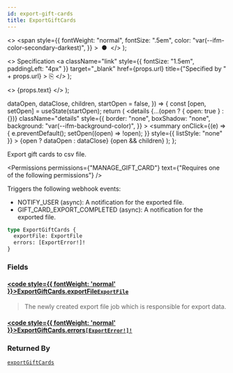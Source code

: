 ```yaml
---
id: export-gift-cards
title: ExportGiftCards
---
```


  <>
    <span
      style={{
        fontWeight: "normal",
        fontSize: ".5em",
        color: "var(--ifm-color-secondary-darkest)",
      }}
    >
      &nbsp;●&nbsp;
    </span>
  </>
);

  <>
    Specification
    <a
      className="link"
      style={{ fontSize: "1.5em", paddingLeft: "4px" }}
      target="\_blank"
      href={props.url}
      title={"Specified by " + props.url}
    >
      ⎘
    </a>
  </>
);

  <>
    <span className={props.class}>{props.text}</span>
  </>
);


  dataOpen,
  dataClose,
  children,
  startOpen = false,
}) => {
  const [open, setOpen] = useState(startOpen);
  return (
    <details
      {...(open ? { open: true } : {})}
      className="details"
      style={{
        border: "none",
        boxShadow: "none",
        background: "var(--ifm-background-color)",
      }}
    >
      <summary
        onClick={(e) => {
          e.preventDefault();
          setOpen((open) => !open);
        }}
        style={{ listStyle: "none" }}
      >
        {open ? dataOpen : dataClose}
      </summary>
      {open && children}
    </details>
  );
};

Export gift cards to csv file.

<Badge
  text="Added in Saleor 3.1"
  class="badge badge--secondary margin-bottom--sm"
/>

<Permissions
  permissions={"MANAGE_GIFT_CARD"}
  text={"Requires one of the following permissions"}
/>

Triggers the following webhook events:

- NOTIFY_USER (async): A notification for the exported file.
- GIFT_CARD_EXPORT_COMPLETED (async): A notification for the exported file.

```graphql
type ExportGiftCards {
  exportFile: ExportFile
  errors: [ExportError!]!
}
```

### Fields

#### [<code style={{ fontWeight: 'normal' }}>ExportGiftCards.<b>exportFile</b></code>](#)<Bullet />[`ExportFile`](../../../api-reference/miscellaneous/objects/export-file) <Badge class="badge badge--secondary" text="object"/> <Badge class="badge badge--secondary" text="miscellaneous"/>

> The newly created export file job which is responsible for export data.

#### [<code style={{ fontWeight: 'normal' }}>ExportGiftCards.<b>errors</b></code>](#)<Bullet />[`[ExportError!]!`](../../../api-reference/miscellaneous/objects/export-error) <Badge class="badge badge--secondary" text="non-null"/> <Badge class="badge badge--secondary" text="object"/> <Badge class="badge badge--secondary" text="miscellaneous"/>

>

### Returned By

[`exportGiftCards`](../../../api-reference/gift-cards/mutations/export-gift-cards) <Badge class="badge badge--secondary" text="mutation"/>

